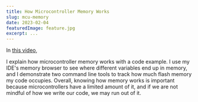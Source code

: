 ```yaml
---
title: How Microcontroller Memory Works
slug: mcu-memory
date: 2023-02-04
featuredImage: feature.jpg
excerpt: ...
---
```


In [this video](https://www.youtube.com/watch?v=hyIEUCIVhQQ),

I explain how microcontroller memory works with a code example. I use my IDE's memory browser to see where different variables end up in memory, and I demonstrate two command line tools to track how much flash memory my code occupies. Overall, knowing how memory works is important because microcontrollers have a limited amount of it, and if we are not mindful of how we write our code, we may run out of it.
